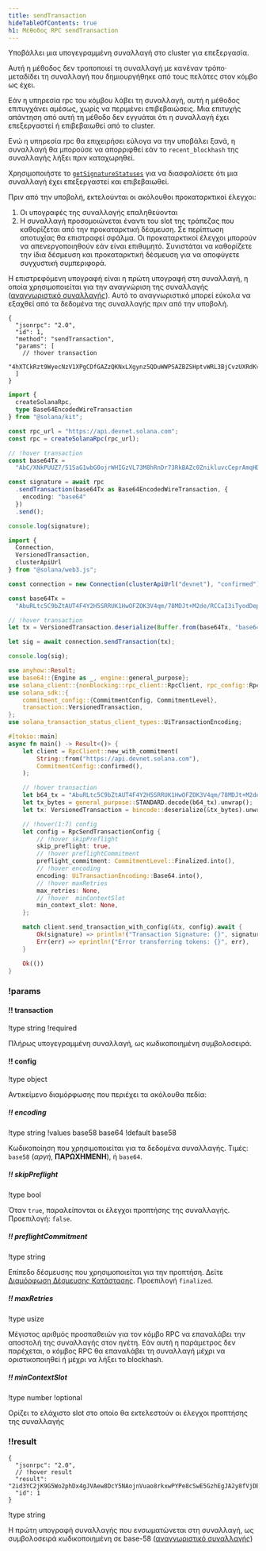 ```yaml
---
title: sendTransaction
hideTableOfContents: true
h1: Μέθοδος RPC sendTransaction
---
```


Υποβάλλει μια υπογεγραμμένη συναλλαγή στο cluster για επεξεργασία.

Αυτή η μέθοδος δεν τροποποιεί τη συναλλαγή με κανέναν τρόπο· μεταδίδει τη
συναλλαγή που δημιουργήθηκε από τους πελάτες στον κόμβο ως έχει.

Εάν η υπηρεσία rpc του κόμβου λάβει τη συναλλαγή, αυτή η μέθοδος επιτυγχάνει
αμέσως, χωρίς να περιμένει επιβεβαιώσεις. Μια επιτυχής απάντηση από αυτή τη
μέθοδο δεν εγγυάται ότι η συναλλαγή έχει επεξεργαστεί ή επιβεβαιωθεί από το
cluster.

Ενώ η υπηρεσία rpc θα επιχειρήσει εύλογα να την υποβάλει ξανά, η συναλλαγή θα
μπορούσε να απορριφθεί εάν το `recent_blockhash` της συναλλαγής λήξει πριν
καταχωρηθεί.

Χρησιμοποιήστε το [`getSignatureStatuses`](/docs/rpc/http/getsignaturestatuses)
για να διασφαλίσετε ότι μια συναλλαγή έχει επεξεργαστεί και επιβεβαιωθεί.

Πριν από την υποβολή, εκτελούνται οι ακόλουθοι προκαταρκτικοί έλεγχοι:

1. Οι υπογραφές της συναλλαγής επαληθεύονται
2. Η συναλλαγή προσομοιώνεται έναντι του slot της τράπεζας που καθορίζεται από
   την προκαταρκτική δέσμευση. Σε περίπτωση αποτυχίας θα επιστραφεί σφάλμα. Οι
   προκαταρκτικοί έλεγχοι μπορούν να απενεργοποιηθούν εάν είναι επιθυμητό.
   Συνιστάται να καθορίζετε την ίδια δέσμευση και προκαταρκτική δέσμευση για να
   αποφύγετε συγχυστική συμπεριφορά.

Η επιστρεφόμενη υπογραφή είναι η πρώτη υπογραφή στη συναλλαγή, η οποία
χρησιμοποιείται για την αναγνώριση της συναλλαγής
([αναγνωριστικό συναλλαγής](/docs/references/terminology#transaction-id)). Αυτό
το αναγνωριστικό μπορεί εύκολα να εξαχθεί από τα δεδομένα της συναλλαγής πριν
από την υποβολή.

<APIMethod>

```jsonc !!request curl
{
  "jsonrpc": "2.0",
  "id": 1,
  "method": "sendTransaction",
  "params": [
    // !hover transaction
    "4hXTCkRzt9WyecNzV1XPgCDfGAZzQKNxLXgynz5QDuWWPSAZBZSHptvWRL3BjCvzUXRdKvHL2b7yGrRQcWyaqsaBCncVG7BFggS8w9snUts67BSh3EqKpXLUm5UMHfD7ZBe9GhARjbNQMLJ1QD3Spr6oMTBU6EhdB4RD8CP2xUxr2u3d6fos36PD98XS6oX8TQjLpsMwncs5DAMiD4nNnR8NBfyghGCWvCVifVwvA8B8TJxE1aiyiv2L429BCWfyzAme5sZW8rDb14NeCQHhZbtNqfXhcp2tAnaAT"
  ]
}
```

```ts !!request title="Kit"
import {
  createSolanaRpc,
  type Base64EncodedWireTransaction
} from "@solana/kit";

const rpc_url = "https://api.devnet.solana.com";
const rpc = createSolanaRpc(rpc_url);

// !hover transaction
const base64Tx =
  "AbC/XNkPUUZ7/51SaG1wbG0ojrWHIGzVL73M8hRnDr73RkBAZc0ZnikluvcCeprAmqHDJrcPxPUbvEJMVBIiVQeAAQABAzfDSQC/GjcggrLsDpYz7jAlT+Gca846HqtFb8UQMM9cCWPIi4AX32PV8HrY7/1WgoRc3IATttceZsUMeQ1qx7UAAAAAAAAAAAAAAAAAAAAAAAAAAAAAAAAAAAAAAAAAAIgsVWEgMTiOYp63gTtuYGw+izfm6wKQdivpiXQBpNnYAQICAAEMAgAAAEBCDwAAAAAAAA==";

const signature = await rpc
  .sendTransaction(base64Tx as Base64EncodedWireTransaction, {
    encoding: "base64"
  })
  .send();

console.log(signature);
```

```ts !!request title="web3.js"
import {
  Connection,
  VersionedTransaction,
  clusterApiUrl
} from "@solana/web3.js";

const connection = new Connection(clusterApiUrl("devnet"), "confirmed");

const base64Tx =
  "AbuRLtc5C9bZtAUT4F4Y2H5SRRUK1HwOFZOK3V4qm/78MDJt+M2de/RCCaI3iTyodDepmrkUWbss0XRHS0lk5AOAAQABAzfDSQC/GjcggrLsDpYz7jAlT+Gca846HqtFb8UQMM9cCWPIi4AX32PV8HrY7/1WgoRc3IATttceZsUMeQ1qx7UAAAAAAAAAAAAAAAAAAAAAAAAAAAAAAAAAAAAAAAAAAD2dTRgcJmzcoGH1R3c2WqtHah2H19KvbC1p6BxLDqfoAQICAAEMAgAAAADKmjsAAAAAAA==";

// !hover transaction
let tx = VersionedTransaction.deserialize(Buffer.from(base64Tx, "base64"));

let sig = await connection.sendTransaction(tx);

console.log(sig);
```

```rs !!request title="Rust"
use anyhow::Result;
use base64::{Engine as _, engine::general_purpose};
use solana_client::{nonblocking::rpc_client::RpcClient, rpc_config::RpcSendTransactionConfig};
use solana_sdk::{
    commitment_config::{CommitmentConfig, CommitmentLevel},
    transaction::VersionedTransaction,
};
use solana_transaction_status_client_types::UiTransactionEncoding;

#[tokio::main]
async fn main() -> Result<()> {
    let client = RpcClient::new_with_commitment(
        String::from("https://api.devnet.solana.com"),
        CommitmentConfig::confirmed(),
    );

    // !hover transaction
    let b64_tx = "AbuRLtc5C9bZtAUT4F4Y2H5SRRUK1HwOFZOK3V4qm/78MDJt+M2de/RCCaI3iTyodDepmrkUWbss0XRHS0lk5AOAAQABAzfDSQC/GjcggrLsDpYz7jAlT+Gca846HqtFb8UQMM9cCWPIi4AX32PV8HrY7/1WgoRc3IATttceZsUMeQ1qx7UAAAAAAAAAAAAAAAAAAAAAAAAAAAAAAAAAAAAAAAAAAD2dTRgcJmzcoGH1R3c2WqtHah2H19KvbC1p6BxLDqfoAQICAAEMAgAAAADKmjsAAAAAAA==";
    let tx_bytes = general_purpose::STANDARD.decode(b64_tx).unwrap();
    let tx: VersionedTransaction = bincode::deserialize(&tx_bytes).unwrap();

    // !hover(1:7) config
    let config = RpcSendTransactionConfig {
        // !hover skipPreflight
        skip_preflight: true,
        // !hover preflightCommitment
        preflight_commitment: CommitmentLevel::Finalized.into(),
        // !hover encoding
        encoding: UiTransactionEncoding::Base64.into(),
        // !hover maxRetries
        max_retries: None,
        // !hover  minContextSlot
        min_context_slot: None,
    };

    match client.send_transaction_with_config(&tx, config).await {
        Ok(signature) => println!("Transaction Signature: {}", signature),
        Err(err) => eprintln!("Error transferring tokens: {}", err),
    }

    Ok(())
}
```

### !params

#### !! transaction

!type string
!required

Πλήρως υπογεγραμμένη συναλλαγή, ως κωδικοποιημένη συμβολοσειρά.

#### !! config

!type object

Αντικείμενο διαμόρφωσης που περιέχει τα ακόλουθα πεδία:

##### !! encoding

!type string
!values base58 base64
!default base58

Κωδικοποίηση που χρησιμοποιείται για τα δεδομένα συναλλαγής. Τιμές: `base58`
(_αργή_, **ΠΑΡΩΧΗΜΕΝΗ**), ή `base64`.

##### !! skipPreflight

!type bool

Όταν `true`, παραλείπονται οι έλεγχοι προπτήσης της συναλλαγής. Προεπιλογή:
`false`.

##### !! preflightCommitment

!type string

Επίπεδο δέσμευσης που χρησιμοποιείται για την προπτήση. Δείτε
[Διαμόρφωση Δέσμευσης Κατάστασης](/docs/rpc/index.mdx#configuring-state-commitment).
Προεπιλογή `finalized`.

##### !! maxRetries

!type usize

Μέγιστος αριθμός προσπαθειών για τον κόμβο RPC να επαναλάβει την αποστολή της
συναλλαγής στον ηγέτη. Εάν αυτή η παράμετρος δεν παρέχεται, ο κόμβος RPC θα
επαναλάβει τη συναλλαγή μέχρι να οριστικοποιηθεί ή μέχρι να λήξει το blockhash.

##### !! minContextSlot

!type number
!optional

Ορίζει το ελάχιστο slot στο οποίο θα εκτελεστούν οι έλεγχοι προπτήσης της
συναλλαγής

### !!result

```jsonc !response
{
  "jsonrpc": "2.0",
  // !hover result
  "result": "2id3YC2jK9G5Wo2phDx4gJVAew8DcY5NAojnVuao8rkxwPYPe8cSwE5GzhEgJA2y8fVjDEo6iR6ykBvDxrTQrtpb",
  "id": 1
}
```

!type string

Η πρώτη υπογραφή συναλλαγής που ενσωματώνεται στη συναλλαγή, ως συμβολοσειρά
κωδικοποιημένη σε base-58
([αναγνωριστικό συναλλαγής](/docs/references/terminology#transaction-id))

</APIMethod>
